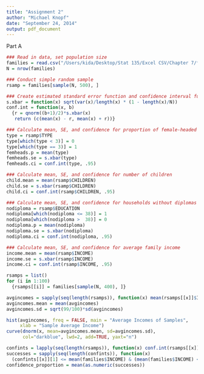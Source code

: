 ```yaml
---
title: "Assignment 2"
author: "Michael Knopf"
date: "September 24, 2014"
output: pdf_document
---
```


\centering
Part A

```r
### Read in data, set population size
families = read.csv("/Users/kida/Desktop/Stat 135/Excel CSV/Chapter 7/families.csv")
N = nrow(families)

### Conduct simple random sample
rsamp = families[sample(N, 500), ]

### Create estimated standard error function and confidence interval function
s.xbar = function(x) sqrt(var(x)/length(x) * (1 - length(x)/N))
conf.int = function(x, b)
  {r = qnorm((b+1)/2)*s.xbar(x)
   return (c(mean(x) - r, mean(x) + r))}

### Calculate mean, SE, and confidence for proportion of female-headed families
type = rsamp$TYPE
type[which(type < 3)] = 0
type[which(type == 3)] = 1
femheads.p = mean(type)
femheads.se = s.xbar(type)
femheads.ci = conf.int(type, .95)

### Calculate mean, SE, and confidence for number of children
child.mean = mean(rsamp$CHILDREN)
child.se = s.xbar(rsamp$CHILDREN)
child.ci = conf.int(rsamp$CHILDREN, .95)

### Calculate mean, SE, and confidence for households without diplomas
nodiploma = rsamp$EDUCATION
nodiploma[which(nodiploma <= 38)] = 1
nodiploma[which(nodiploma >  38)] = 0
nodiploma.p = mean(nodiploma)
nodiploma.se = s.xbar(nodiploma)
nodiploma.ci = conf.int(nodiploma, .95)

### Calculate mean, SE, and confidence for average family income
income.mean = mean(rsamp$INCOME)
income.se = s.xbar(rsamp$INCOME)
income.ci = conf.int(rsamp$INCOME, .95)

```



```r
rsamps = list()
for (i in 1:100)
  {rsamps[[i]] = families[sample(N, 400), ]}

avgincomes = sapply(seq(length(rsamps)), function(x) mean(rsamps[[x]]$INCOME))
avgincomes.mean = mean(avgincomes)
avgincomes.sd = sqrt(99/100)*sd(avgincomes)

hist(avgincomes, freq = FALSE, main = "Average Incomes of Samples",
     xlab = "Sample Average Income")
curve(dnorm(x, mean=avgincomes.mean, sd=avgincomes.sd),
      col="darkblue", lwd=2, add=TRUE, yaxt="n")

confints = lapply(seq(length(rsamps)), function(x) conf.int(rsamps[[x]]$INCOME, .95))
successes = sapply(seq(length(confints)), function(x)
  (confints[[x]][1] <= mean(families$INCOME) & (mean(families$INCOME) <= confints[[x]][2])))
confidence_proportion = mean(as.numeric(successes))
```

